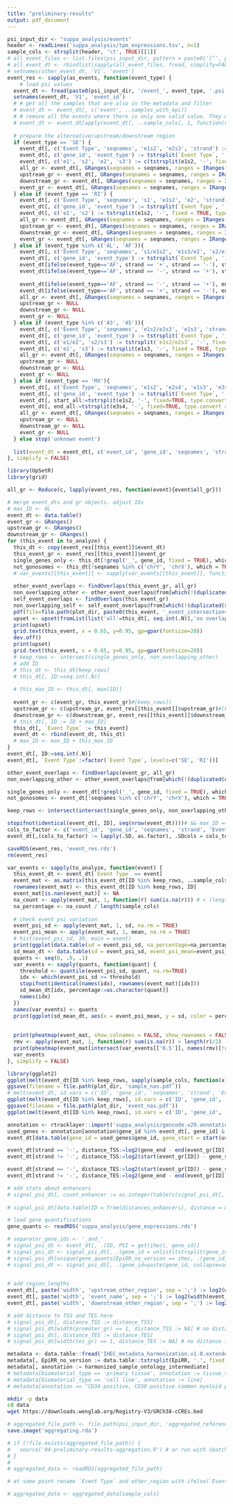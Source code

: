 ```yaml
---
title: "preliminary-results"
output: pdf_document
---
```



```r
psi_input_dir <- "suppa_analysis/events"
header <- readLines('suppa_analysis/tpm_expressions.tsv', n=1)
sample_cols <- strsplit(header, '\t', TRUE)[[1]]
# all_event_files <- list.files(psi_input_dir, pattern = paste0('[^', paste(as_events, collapse = '|'), ']\\.psi$'), full.names = TRUE)
# all_event_dt <- rbindlist(sapply(all_event_files, fread, simplify=FALSE))
# setnames(other_event_dt, 'V1', 'event')
event_res <- sapply(as_events, function(event_type) {
	# load psi values
  event_dt <- fread(paste0(psi_input_dir, '/event_', event_type, '.psi'))
  setnames(event_dt, 'V1', 'event_id')
  # # get all the samples that are also in the metadata and filter
  # event_dt <- event_dt[, c('event', ..samples_with_epi)]
  # # remove all the events where there is only one valid value. They would be discarded later anyway
  # event_dt <- event_dt[apply(event_dt[, ..sample_cols], 1, function(r) sum(is.na(r)) < (length(r) - 1)), ]
  
  # prepare the alternative/upstream/downstream region
  if (event_type == 'SE') {
    event_dt[, c('Event Type', 'seqnames', 'e1s2', 'e2s3', 'strand') := tstrsplit(event_id, ':', fixed=TRUE)]
    event_dt[, c('gene_id', 'event_type') := tstrsplit(`Event Type`, ';', fixed=T)]
    event_dt[, c('e1', 's2', 'e2', 's3') := c(tstrsplit(e1s2, '-', fixed = TRUE, type.convert = TRUE), tstrsplit(e2s3, '-', fixed = TRUE, type.convert = TRUE))]
    all_gr <- event_dt[, GRanges(seqnames = seqnames, ranges = IRanges(start = e1, end = s3), strand = strand)]
    upstream_gr <- event_dt[, GRanges(seqnames = seqnames, ranges = IRanges(start = ifelse(strand == '+', e1, e2), end = ifelse(strand == '+', s2, s3)), strand = strand)]
    downstream_gr <- event_dt[, GRanges(seqnames = seqnames, ranges = IRanges(start = ifelse(strand == '+', e2, e1), end = ifelse(strand == '+', s3, s2)), strand = strand)]
    event_gr <- event_dt[, GRanges(seqnames = seqnames, ranges = IRanges(start = s2, end = e2), strand = strand)]
  } else if (event_type == 'RI') {
    event_dt[, c('Event Type', 'seqnames', 's1', 'e1s2', 'e2', 'strand') := tstrsplit(event_id, ':', fixed=TRUE, type.convert = TRUE)]
    event_dt[, c('gene_id', 'event_type') := tstrsplit(`Event Type`, ';', fixed=T)]
    event_dt[, c('e1', 's2') := tstrsplit(e1s2, '-', fixed = TRUE, type.convert = TRUE)]
    all_gr <- event_dt[, GRanges(seqnames = seqnames, ranges = IRanges(start = s1, end = e2), strand = strand)]
    upstream_gr <- event_dt[, GRanges(seqnames = seqnames, ranges = IRanges(start = ifelse(strand == '+', s1, s2), end = ifelse(strand == '+', e2, e2)), strand = strand)]
    downstream_gr <- event_dt[, GRanges(seqnames = seqnames, ranges = IRanges(start = ifelse(strand == '+', s2, s1), end = ifelse(strand == '+', e2, e1)), strand = strand)]
    event_gr <- event_dt[, GRanges(seqnames = seqnames, ranges = IRanges(start = e1, end = s2), strand = strand)]
  } else if (event_type %in% c('AL', 'AF')){
    event_dt[, c('Event Type', 'seqnames', 's1/e1s2', 'e1s3/e2', 's2/e1s3', 'e2s3/e3', 'strand') := tstrsplit(event_id, ':', fixed=TRUE, type.convert = TRUE)]
    event_dt[, c('gene_id', 'event_type') := tstrsplit(`Event Type`, ';', fixed=T)]
    event_dt[ifelse(event_type=='AF', strand == '+', strand == '-'), start_all:=as.integer(`s1/e1s2`)]
    event_dt[ifelse(event_type=='AF', strand == '-', strand == '+'), start_all:=tstrsplit(`s1/e1s2`, '-', fixed=TRUE, type.convert = TRUE)[[1]]]
    
    event_dt[ifelse(event_type=='AF', strand == '-', strand == '+'), end_all:=as.integer(`e2s3/e3`)]
    event_dt[ifelse(event_type=='AF', strand == '+', strand == '-'), end_all:=tstrsplit(`e2s3/e3`, '-', fixed=TRUE, type.convert = TRUE)[[2]]]
    all_gr <- event_dt[, GRanges(seqnames = seqnames, ranges = IRanges(start = start_all, end = end_all), strand = strand)]
    upstream_gr <- NULL
    downstream_gr <- NULL
    event_gr <- NULL
  } else if (event_type %in% c('A3', 'A5')){
    event_dt[, c('Event Type', 'seqnames', 'e1s2/e2s3', 'e1s3', 'strand') := tstrsplit(event_id, ':', fixed=TRUE, type.convert = TRUE)]
    event_dt[, c('gene_id', 'event_type') := tstrsplit(`Event Type`, ';', fixed=T)]
    event_dt[, c('e1/e2', 's2/s3') := tstrsplit(`e1s2/e2s3`, '-', fixed = TRUE, type.convert = TRUE)]
    event_dt[, c('e1', 's3') := tstrsplit(e1s3, '-', fixed = TRUE, type.convert = TRUE)]
    all_gr <- event_dt[, GRanges(seqnames = seqnames, ranges = IRanges(start = `e1/e2`, end = s3), strand = strand)]
    upstream_gr <- NULL
    downstream_gr <- NULL
    event_gr <- NULL
  } else if (event_type == 'MX'){
    event_dt[, c('Event Type', 'seqnames', 'e1s2', 'e2s4', 'e1s3', 'e3s4', 'strand') := tstrsplit(event_id, ':', fixed=TRUE, type.convert = TRUE)]
    event_dt[, c('gene_id', 'event_type') := tstrsplit(`Event Type`, ';', fixed=T)]
    event_dt[, start_all:=tstrsplit(e1s2, '-', fixed=TRUE, type.convert = TRUE)[[1]]]
    event_dt[, end_all:=tstrsplit(e3s4, '-', fixed=TRUE, type.convert = TRUE)[[2]]]
    all_gr <- event_dt[, GRanges(seqnames = seqnames, ranges = IRanges(start = start_all, end = end_all), strand = strand)]
    upstream_gr <- NULL
    downstream_gr <- NULL
    event_gr <- NULL
  } else stop('unknown event')
  
  list(event_dt = event_dt[, c('event_id', 'gene_id', 'seqnames', 'strand', ..sample_cols)], event_gr = event_gr, upstream_gr = upstream_gr, downstream_gr = downstream_gr, all_gr=all_gr)
}, simplify = FALSE)
```

```r
library(UpSetR)
library(grid)

all_gr <- Reduce(c, lapply(event_res, function(event){event$all_gr}))

# merge event_dts and gr objects. adjust IDs
# max_ID <- 0L
event_dt <- data.table()
event_gr <- GRanges()
upstream_gr <- GRanges()
downstream_gr <- GRanges()
for (this_event in to_analyze) {
  this_dt <- copy(event_res[[this_event]]$event_dt)
  this_event_gr <- event_res[[this_event]]$event_gr
  single_genes_only <- this_dt[!grepl('_', gene_id, fixed = TRUE), which = TRUE]
  not_gonosomes <- this_dt[!seqnames %in% c('chrY', 'chrX'), which = TRUE]
  # var_events[[this_event]] <- sapply(var_events[[this_event]], function(ids) ids + max_ID, simplify = FALSE)
  
  other_event_overlaps <- findOverlaps(this_event_gr, all_gr)
  non_overlapping_other <- other_event_overlaps@from[which(!(duplicated(other_event_overlaps@from) | duplicated(other_event_overlaps@from, fromLast = TRUE)))]
  self_event_overlaps <- findOverlaps(this_event_gr)
  non_overlapping_self <- self_event_overlaps@from[which(!(duplicated(self_event_overlaps@from) | duplicated(self_event_overlaps@from, fromLast = TRUE)))]  
  pdf(file=file.path(plot_dir, paste0(this_event, '_event_intersections.pdf')), width = 7, height = 5, onefile = FALSE) # or other device
  upset <- upset(fromList(list('all'=this_dt[, seq.int(.N)],'no overlap other'=non_overlapping_other, 'no overlap self'=non_overlapping_self, 'single gene'=single_genes_only, 'not gonosomes' = not_gonosomes)), sets.bar.color = "#56B4E9", order.by = "freq")
  print(upset)
  grid.text(this_event, x = 0.65, y=0.95, gp=gpar(fontsize=20)) 
  dev.off()
  print(upset)
  grid.text(this_event, x = 0.65, y=0.95, gp=gpar(fontsize=20)) 
  # keep_rows <- intersect(single_genes_only, non_overlapping_other)
  # add ID
  # this_dt <- this_dt[keep_rows]
  # this_dt[, ID:=seq.int(.N)]
  
  # this_max_ID <- this_dt[, max(ID)]
  
  event_gr <- c(event_gr, this_event_gr)#[keep_rows])
  upstream_gr <- c(upstream_gr, event_res[[this_event]]$upstream_gr)#[keep_rows])
  downstream_gr <- c(downstream_gr, event_res[[this_event]]$downstream_gr)#[keep_rows])
  # this_dt[, ID := ID + max_ID]
  this_dt[, `Event Type` := this_event]
  event_dt <- rbind(event_dt, this_dt)
  # max_ID <- max_ID + this_max_ID
}
event_dt[, ID:=seq.int(.N)]
event_dt[, `Event Type`:=factor(`Event Type`, levels=c('SE', 'RI'))]

other_event_overlaps <- findOverlaps(event_gr, all_gr)
non_overlapping_other <- other_event_overlaps@from[which(!(duplicated(other_event_overlaps@from) | duplicated(other_event_overlaps@from, fromLast = TRUE)))]

single_genes_only <- event_dt[!grepl('_', gene_id, fixed = TRUE), which = TRUE]
not_gonosomes <- event_dt[!seqnames %in% c('chrY', 'chrX'), which = TRUE]

keep_rows <- intersect(intersect(single_genes_only, non_overlapping_other), not_gonosomes)

stopifnot(identical(event_dt[, ID], seq(nrow(event_dt))))# && max_ID == event_dt[, max(ID)])
cols_to_factor <- c('event_id', 'gene_id', 'seqnames', 'strand', 'Event Type')
event_dt[,(cols_to_factor) := lapply(.SD, as.factor), .SDcols = cols_to_factor]
```


```r
saveRDS(event_res, 'event_res.rds')
rm(event_res)
```

```r
var_events <- sapply(to_analyze, function(event) {
  this_event_dt <- event_dt[`Event Type` == event]
  event_mat <- as.matrix(this_event_dt[ID %in% keep_rows, ..sample_cols])
  rownames(event_mat) <- this_event_dt[ID %in% keep_rows, ID]
  event_mat[is.nan(event_mat)] <- NA
  na_count <- apply(event_mat, 1, function(r) sum(is.na(r))) # < (length(r) - 1)))
  na_percentage <- na_count / length(sample_cols)
  
  # check event psi variation
  event_psi_sd <- apply(event_mat, 1, sd, na.rm = TRUE)
  event_psi_mean <- apply(event_mat, 1, mean, na.rm = TRUE)
  # hist(event_psi_sd, 30, main = event)
  print(ggplot(data.table(sd = event_psi_sd, na_percentage=na_percentage), aes(x = na_percentage, y = sd)) + geom_point() + labs(title=event, x=paste0('na percentage (overall ', length(sample_cols), ')')) + theme_bw())
  sd_mean_dt <- data.table(sd = event_psi_sd, event_psi_mean=event_psi_mean)
  quants <- seq(0, .9, .1)
  var_events <- sapply(quants, function(quant) {
    threshold <- quantile(event_psi_sd, quant, na.rm=TRUE)
    idx <- which(event_psi_sd >= threshold)
    stopifnot(identical(names(idx), rownames(event_mat)[idx]))
    sd_mean_dt[idx, percentage:=as.character(quant)]
    names(idx)
  })
  names(var_events) <- quants
  print(ggplot(sd_mean_dt, aes(x = event_psi_mean, y = sd, color = percentage)) + geom_hline(yintercept = quantile(event_psi_sd, quants, na.rm=TRUE, names=FALSE)) + geom_point() + labs(title=event, x='mean psi') + theme_bw())
  
  
  print(pheatmap(event_mat, show_colnames = FALSE, show_rownames = FALSE, main = event, cluster_rows = FALSE, cluster_cols = FALSE))
  rmv <- apply(event_mat, 1, function(r) sum(is.na(r)) > length(r)/2)
  print(pheatmap(event_mat[intersect(var_events[['0.5']], names(rmv)[!rmv]), ], show_colnames = FALSE, main = paste(event, '0.5 var threshold')))
  var_events
}, simplify = FALSE)
```

```r
library(ggplot2)
ggplot(melt(event_dt[ID %in% keep_rows, sapply(sample_cols, function(x) sum(is.nan(get(x)))/.N, simplify = FALSE), by = `Event Type`], measure.vars = sample_cols, variable.name = 'IHEC', value.name = 'na_proportion'), aes(x = `Event Type`, y = na_proportion)) + geom_violin() + labs(y = 'Proportion of NAs in PSI Values per Epigenome', x ='Event Name') + geom_dotplot(binaxis='y', stackdir='center', dotsize=.5) + geom_boxplot(width=0.1) + stat_summary(fun=mean, geom="point", shape=23, size=2) + scale_y_continuous(breaks = seq(0, 1, .1))+ theme_bw()
ggsave(filename = file.path(plot_dir, 'sample_nas.pdf'))
# melt(event_dt, id.vars = c('ID', 'gene_id', 'seqnames', 'strand', 'Event Type'), variable.name = 'IHEC', value.name = 'PSI')
ggplot(melt(event_dt[ID %in% keep_rows], id.vars = c('ID', 'gene_id', 'seqnames', 'strand', 'Event Type'), measure.vars = sample_cols, variable.name = 'IHEC', value.name = 'PSI')[, .(na_proportion=sum(is.nan(PSI))/.N), by = .(ID, `Event Type`)], aes(x = `Event Type`, y = na_proportion)) + geom_violin() + labs(y = 'Proportion of NAs in PSI Values per Event', x ='Event Type')  + geom_dotplot(binaxis='y', stackdir='center', dotsize=.1, binwidth = .01) + geom_boxplot(width=0.1) + stat_summary(fun=mean, geom="point", shape=23, size=2) + scale_y_continuous(breaks = seq(0, 1, .1))+ theme_bw()
ggsave(filename = file.path(plot_dir, 'event_nas.pdf'))
ggplot(melt(event_dt[ID %in% keep_rows], id.vars = c('ID', 'gene_id', 'seqnames', 'strand', 'Event Type'), measure.vars = sample_cols, variable.name = 'IHEC', value.name = 'PSI')[, .(na_proportion=sum(is.nan(PSI))/(.N)), by = .(ID, `Event Type`)], aes(x = na_proportion)) + facet_wrap(. ~ `Event Type`, scales = 'free') + stat_ecdf() + labs(title = 'na proportion by events')
```

```r
annotation <- rtracklayer::import('suppa_analysis/gencode.v29.annotation.gtf')
used_genes <- annotation[annotation$gene_id %in% event_dt[, gene_id] & annotation$type == 'gene', ]
event_dt[data.table(gene_id = used_genes$gene_id, gene_start = start(used_genes), gene_end = end(used_genes)), on = 'gene_id', c('gene_start', 'gene_end') := .(gene_start, gene_end)]

event_dt[strand == '-', distance_TSS:=log2(gene_end - end(event_gr[ID]))]
event_dt[strand != '-', distance_TSS:=log2(start(event_gr[ID]) - gene_start)]

event_dt[strand == '-', distance_TES:=log2(start(event_gr[ID]) - gene_start)]
event_dt[strand != '-', distance_TES:=log2(gene_end - end(event_gr[ID]))]

# add stats about enhancers
# signal_psi_dt[, count_enhancer := as.integer(table(c(signal_psi_dt[, ID], from(enhancer_hits)))) - 1L]
    
# signal_psi_dt[data.table(ID = from(distances_enhancers), distance = mcols(distances_enhancers)$distance), on = .(ID), distance_enhancer := distance]

# load gene quantifications
gene_quants <- readRDS('suppa_analysis/gene_expressions.rds')

# separator_gene_ids <- '_and_'
# signal_psi_dt <- event_dt[, .(ID, PSI = get(ihec), gene_id)]
# signal_psi_dt <- signal_psi_dt[, .(gene_id = unlist(tstrsplit(gene_id, separator_gene_ids, fixed=TRUE))), by=.(ID, PSI)]
# signal_psi_dt[unique(gene_quants[EpiRR_no_version == ihec, .(gene_id, gene_tpm)]), on = .(gene_id), gene_expression := gene_tpm]
# signal_psi_dt <- signal_psi_dt[, .(gene_id=paste(gene_id, collapse=separator_gene_ids), gene_expression=sum(gene_expression, na.rm = TRUE)), by=.(ID, PSI)]

    
# add region_lengths
event_dt[, paste('width', 'upstream_other_region', sep = ';') := log2(width(upstream_gr))]
event_dt[, paste('width', 'event_name', sep = ';') := log2(width(event_gr))]
event_dt[, paste('width', 'downstream_other_region', sep = ';') := log2(width(downstream_gr))]

# add distance to TSS and TES here
# signal_psi_dt[, distance_TSS := distance_TSS]
# signal_psi_dt[width(promoter_gr) == 1, distance_TSS := NA] # no distance for multi-gene-exons
# signal_psi_dt[, distance_TES := distance_TES]
# signal_psi_dt[width(tes_gr) == 1, distance_TES := NA] # no distance for multi-gene-exons
```

```r
metadata <- data.table::fread('IHEC_metadata_harmonization.v1.0.extended.csv')
metadata[, EpiRR_no_version := data.table::tstrsplit(EpiRR, '.', fixed = TRUE)[1]]
metadata[, annotation := harmonized_sample_ontology_intermediate]
# metadata[biomaterial_type == 'primary tissue', annotation := tissue_type]
# metadata[biomaterial_type == 'cell line', annotation := line]
# metadata[annotation == "CD34-positive, CD38-positive common myeloid progenitor OR CD34-positive, CD38-positive common lymphoid progenitor", annotation := "CD34-positive, CD38-positive common progenitor"]
```


```bash
mkdir -p data
cd data 
wget https://downloads.wenglab.org/Registry-V3/GRCh38-cCREs.bed
```

```r
# aggregated_file_path <- file.path(psi_input_dir, 'aggregated_reference.rds')
save.image('aggregating.rda')
```

```r
# if (!file.exists(aggregated_file_path)) {
#   source('04-preliminary-results-aggregation.R') # or run with sbatch 04-preliminary-results-aggregation.sh
# }
# 
# aggregated_data <- readRDS(aggregated_file_path)

# at some point rename `Event Type` and other_region with ifelse(`Event Type` == 'SE', 'intron', 'exon')

# aggregated_data <- aggregated_data[sample_cols]
```
